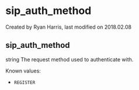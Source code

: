 
# sip_auth_method 

 Created by  Ryan Harris, last modified on 2018.02.08

## sip_auth_method

string The request method used to authenticate with.

Known values:

* `REGISTER`



